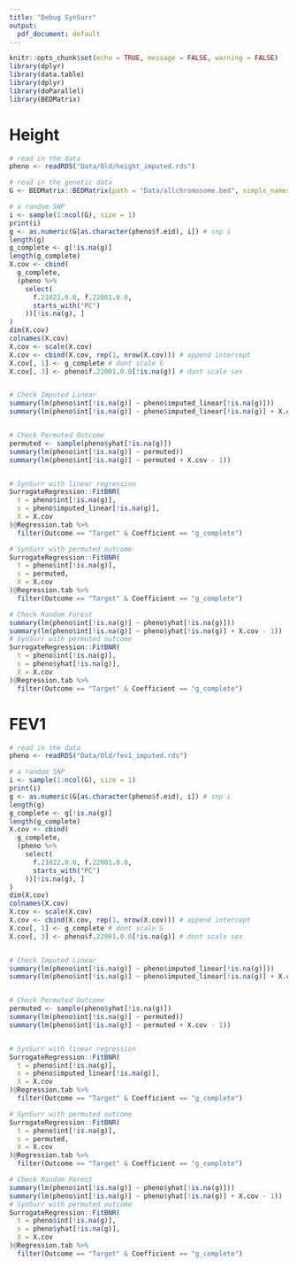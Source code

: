 ```yaml
---
title: "Debug SynSurr"
output:
  pdf_document: default
---
```



```r
knitr::opts_chunk$set(echo = TRUE, message = FALSE, warning = FALSE)
library(dplyr)
library(data.table)
library(dplyr)
library(doParallel)
library(BEDMatrix)
```

# Height

```r
# read in the data
pheno <- readRDS("Data/Old/height_imputed.rds")

# read in the genetic data
G <- BEDMatrix::BEDMatrix(path = "Data/allchromosome.bed", simple_names = TRUE)

# a random SNP
i <- sample(1:ncol(G), size = 1)
print(i)
g <- as.numeric(G[as.character(pheno$f.eid), i]) # snp i
length(g)
g_complete <- g[!is.na(g)]
length(g_complete)
X.cov <- cbind(
  g_complete,
  (pheno %>%
    select(
      f.21022.0.0, f.22001.0.0,
      starts_with("PC")
    ))[!is.na(g), ]
)
dim(X.cov)
colnames(X.cov)
X.cov <- scale(X.cov)
X.cov <- cbind(X.cov, rep(1, nrow(X.cov))) # append intercept
X.cov[, 1] <- g_complete # dont scale G
X.cov[, 3] <- pheno$f.22001.0.0[!is.na(g)] # dont scale sex


# Check Imputed Linear
summary(lm(pheno$int[!is.na(g)] ~ pheno$imputed_linear[!is.na(g)]))
summary(lm(pheno$int[!is.na(g)] ~ pheno$imputed_linear[!is.na(g)] + X.cov - 1))


# Check Permuted Outcome
permuted <- sample(pheno$yhat[!is.na(g)])
summary(lm(pheno$int[!is.na(g)] ~ permuted))
summary(lm(pheno$int[!is.na(g)] ~ permuted + X.cov - 1))


# SynSurr with linear regression
SurrogateRegression::FitBNR(
  t = pheno$int[!is.na(g)],
  s = pheno$imputed_linear[!is.na(g)],
  X = X.cov
)@Regression.tab %>%
  filter(Outcome == "Target" & Coefficient == "g_complete")

# SynSurr with permuted outcome
SurrogateRegression::FitBNR(
  t = pheno$int[!is.na(g)],
  s = permuted,
  X = X.cov
)@Regression.tab %>%
  filter(Outcome == "Target" & Coefficient == "g_complete")

# Check Random Forest
summary(lm(pheno$int[!is.na(g)] ~ pheno$yhat[!is.na(g)]))
summary(lm(pheno$int[!is.na(g)] ~ pheno$yhat[!is.na(g)] + X.cov - 1))
# SynSurr with permuted outcome
SurrogateRegression::FitBNR(
  t = pheno$int[!is.na(g)],
  s = pheno$yhat[!is.na(g)],
  X = X.cov
)@Regression.tab %>%
  filter(Outcome == "Target" & Coefficient == "g_complete")
```			

# FEV1

```r
# read in the data
pheno <- readRDS("Data/Old/fev1_imputed.rds")

# a random SNP
i <- sample(1:ncol(G), size = 1)
print(i)
g <- as.numeric(G[as.character(pheno$f.eid), i]) # snp i
length(g)
g_complete <- g[!is.na(g)]
length(g_complete)
X.cov <- cbind(
  g_complete,
  (pheno %>%
    select(
      f.21022.0.0, f.22001.0.0,
      starts_with("PC")
    ))[!is.na(g), ]
)
dim(X.cov)
colnames(X.cov)
X.cov <- scale(X.cov)
X.cov <- cbind(X.cov, rep(1, nrow(X.cov))) # append intercept
X.cov[, 1] <- g_complete # dont scale G
X.cov[, 3] <- pheno$f.22001.0.0[!is.na(g)] # dont scale sex


# Check Imputed Linear
summary(lm(pheno$int[!is.na(g)] ~ pheno$imputed_linear[!is.na(g)]))
summary(lm(pheno$int[!is.na(g)] ~ pheno$imputed_linear[!is.na(g)] + X.cov - 1))


# Check Permuted Outcome
permuted <- sample(pheno$yhat[!is.na(g)])
summary(lm(pheno$int[!is.na(g)] ~ permuted))
summary(lm(pheno$int[!is.na(g)] ~ permuted + X.cov - 1))


# SynSurr with linear regression
SurrogateRegression::FitBNR(
  t = pheno$int[!is.na(g)],
  s = pheno$imputed_linear[!is.na(g)],
  X = X.cov
)@Regression.tab %>%
  filter(Outcome == "Target" & Coefficient == "g_complete")

# SynSurr with permuted outcome
SurrogateRegression::FitBNR(
  t = pheno$int[!is.na(g)],
  s = permuted,
  X = X.cov
)@Regression.tab %>%
  filter(Outcome == "Target" & Coefficient == "g_complete")

# Check Random Forest
summary(lm(pheno$int[!is.na(g)] ~ pheno$yhat[!is.na(g)]))
summary(lm(pheno$int[!is.na(g)] ~ pheno$yhat[!is.na(g)] + X.cov - 1))
# SynSurr with permuted outcome
SurrogateRegression::FitBNR(
  t = pheno$int[!is.na(g)],
  s = pheno$yhat[!is.na(g)],
  X = X.cov
)@Regression.tab %>%
  filter(Outcome == "Target" & Coefficient == "g_complete")
```			
